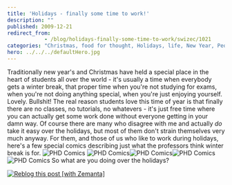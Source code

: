 ```yaml
---
title: 'Holidays - finally some time to work!'
description: ""
published: 2009-12-21
redirect_from: 
            - /blog/holidays-finally-some-time-to-work/swizec/1021
categories: "Christmas, food for thought, Holidays, life, New Year, People and Society, Uncategorized"
hero: ../../../defaultHero.jpg
---
```


Traditionally new year's and Christmas have held a special place in the heart of students all over the world - it's usually a time when everybody gets a winter break, that proper time when you're not studying for exams, when you're not doing anything special, when you're just enjoying yourself. Lovely. Bullshit! The real reason students love this time of year is that finally there are no classes, no tutorials, no whatevers - it's just free time where you can actually get some work done without everyone getting in your damn way. Of course there are many who disagree with me and actually _do_ take it easy over the holidays, but most of them don't strain themselves very much anyway. For them, and those of us who like to work during holidays, here's a few special comics describing just what the professors think winter break is for. ![](./img/comics-archive-phd120605s.gif "PHD Comics") ![](./img/comics-archive-phd122107s.gif "PHD Comics")![](./img/comics-archive-phd122407s.gif "PHD Comics")![](./img/comics-archive-phd122607s.gif "PHD Comics")![](./img/comics-archive-phd122807s.gif "PHD Comics") So what are you doing over the holidays?

[![Reblog this post \[with Zemanta\]](http://img.zemanta.com/reblog_e.png?x-id=716c3e41-e420-46b9-ad53-d4fa30c57736)](http://reblog.zemanta.com/zemified/716c3e41-e420-46b9-ad53-d4fa30c57736/ "Reblog this post \[with Zemanta]")
